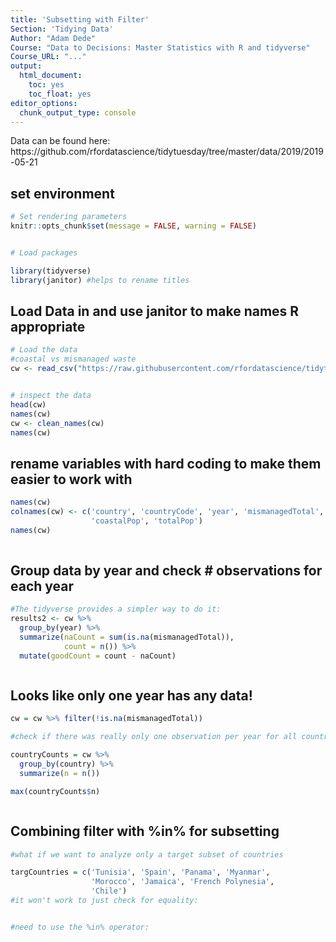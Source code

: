```yaml
---
title: 'Subsetting with Filter'
Section: 'Tidying Data'
Author: "Adam Dede"
Course: "Data to Decisions: Master Statistics with R and tidyverse"
Course_URL: "..." 
output:
  html_document:
    toc: yes
    toc_float: yes
editor_options:
  chunk_output_type: console
---
```



Data can be found here: 
https://github.com/rfordatascience/tidytuesday/tree/master/data/2019/2019-05-21


## set environment

```r

# Set rendering parameters
knitr::opts_chunk$set(message = FALSE, warning = FALSE)


# Load packages

library(tidyverse) 
library(janitor) #helps to rename titles
```

## Load Data in and use janitor to make names R appropriate

```r

# Load the data 
#coastal vs mismanaged waste
cw <- read_csv("https://raw.githubusercontent.com/rfordatascience/tidytuesday/master/data/2019/2019-05-21/coastal-population-vs-mismanaged-plastic.csv")


# inspect the data 
head(cw)
names(cw)
cw <- clean_names(cw)
names(cw)


```

## rename variables with hard coding to make them easier to work with

```r

names(cw)
colnames(cw) <- c('country', 'countryCode', 'year', 'mismanagedTotal',
                  'coastalPop', 'totalPop')
names(cw)
  
```

## Group data by year and check # observations for each year

```r


#The tidyverse provides a simpler way to do it: 
results2 <- cw %>%
  group_by(year) %>%
  summarize(naCount = sum(is.na(mismanagedTotal)),
            count = n()) %>% 
  mutate(goodCount = count - naCount)



```

## Looks like only one year has any data! 

```r

cw = cw %>% filter(!is.na(mismanagedTotal))

#check if there was really only one observation per year for all countries

countryCounts = cw %>%
  group_by(country) %>%
  summarize(n = n())

max(countryCounts$n)



```

## Combining filter with %in% for subsetting

```r

#what if we want to analyze only a target subset of countries

targCountries = c('Tunisia', 'Spain', 'Panama', 'Myanmar',
                  'Morocco', 'Jamaica', 'French Polynesia',
                  'Chile')
#it won't work to just check for equality: 


#need to use the %in% operator: 




```
